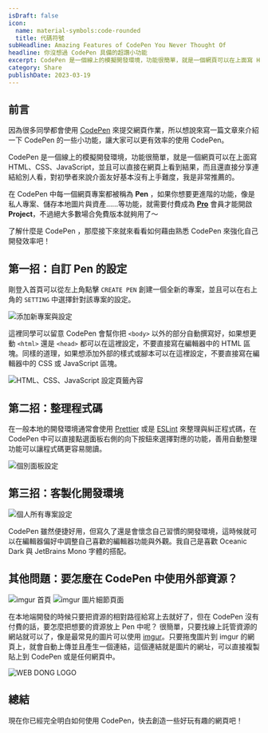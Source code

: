 ```yaml
---
isDraft: false
icon:
  name: material-symbols:code-rounded
  title: 代碼符號
subHeadline: Amazing Features of CodePen You Never Thought Of
headline: 你沒想過 CodePen 具備的超讚小功能
excerpt: CodePen 是一個線上的模擬開發環境，功能很簡單，就是一個網頁可以在上面寫 HTML、CSS、JavaScript，並且可以直接在網頁上看到結果，而且還直接分享連結給別人看，對初學者來說介面友好基本沒有上手難度，我是非常推薦的。
category: Share
publishDate: 2023-03-19
---
```


## 前言

因為很多同學都會使用 [CodePen](https://codepen.io) 來提交網頁作業，所以想說來寫一篇文章來介紹一下 CodePen 的一些小功能，讓大家可以更有效率的使用 CodePen。

CodePen 是一個線上的模擬開發環境，功能很簡單，就是一個網頁可以在上面寫 HTML、CSS、JavaScript，並且可以直接在網頁上看到結果，而且還直接分享連結給別人看，對初學者來說介面友好基本沒有上手難度，我是非常推薦的。

在 CodePen 中每一個網頁專案都被稱為 **Pen** ，如果你想要更進階的功能，像是私人專案、儲存本地圖片與資產……等功能，就需要付費成為 **[Pro](https://codepen.io/features/pro)** 會員才能開啟 **Project**，不過絕大多數場合免費版本就夠用了～

了解什麼是 CodePen ，那麼接下來就來看看如何藉由熟悉 CodePen 來強化自己開發效率吧！

## 第一招：自訂 Pen 的設定

剛登入首頁可以從左上角點擊 `CREATE PEN` 創建一個全新的專案，並且可以在右上角的 `SETTING` 中選擇針對該專案的設定。

![添加新專案與設定](./new.webp '添加新專案與設定')

這裡同學可以留意 CodePen 會幫你把 `<body>` 以外的部分自動撰寫好，如果想更動
`<html>` 還是 `<head>` 都可以在這裡設定，不要直接寫在編輯器中的 HTML 區塊。同樣的道理，如果想添加外部的樣式或腳本可以在這裡設定，不要直接寫在編輯器中的 CSS 或 JavaScript 區塊。

![HTML、CSS、JavaScript 設定頁籤內容](./setting.webp 'HTML、CSS、JavaScript 設定頁籤內容')

## 第二招：整理程式碼

在一般本地的開發環境通常會使用 [Prettier](https://prettier.io/) 或是 [ESLint](https://eslint.org/) 來整理與糾正程式碼，在 CodePen 中可以直接點選面板右側的向下按鈕來選擇對應的功能，善用自動整理功能可以讓程式碼更容易閱讀。

![個別面板設定](./panel-setting.webp '個別面板設定')

## 第三招：客製化開發環境

![個人所有專案設定](./user-setting.webp '個人所有專案設定')

CodePen 雖然便捷好用，但寫久了還是會懷念自己習慣的開發環境，這時候就可以在編輯器偏好中調整自己喜歡的編輯器功能與外觀。我自己是喜歡 Oceanic Dark 與 JetBrains Mono 字體的搭配。

## 其他問題：要怎麼在 CodePen 中使用外部資源？

![imgur 首頁](./imgur-intro.webp 'imgur 是免費的線上圖片託管服務，有許多種類的圖片')
![imgur 圖片細節頁面](./imgur-url.webp '獲得圖片的連結')

在本地端開發的時候只要把資源的相對路徑給寫上去就好了，但在 CodePen 沒有付費的話，要怎麼把想要的資源放上 Pen 中呢？
很簡單，只要找線上託管資源的網站就可以了，像是最常見的圖片可以使用 [imgur](https://imgur.com/)。只要拖曳圖片到 imgur
的網頁上，就會自動上傳並且產生一個連結，這個連結就是圖片的網址，可以直接複製貼上到 CodePen 或是任何網頁中。

![WEB DONG LOGO](https://i.imgur.com/iiilhQc.png)

## 總結

現在你已經完全明白如何使用 CodePen，快去創造一些好玩有趣的網頁吧！
